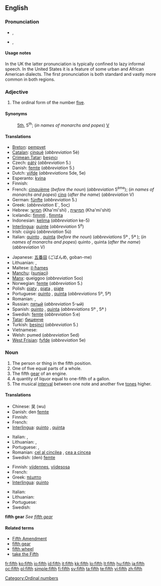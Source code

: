 {{wikipedia}}
{{also|Fifth}}
==English==
{{ordinalbox|en|4th|5th|6th|fourth|sixth|card=five}}

===Pronunciation===
{{tearoom}}
* {{a|UK|US|standard}} {{IPA|/fɪfθ/}}, {{SAMPA|/fɪfT/}}
*: {{audio|en-us-fifth.ogg|Audio (US)}}
*: {{rhymes|ɪfθ}}
* {{a|UK|US|informal or dialectal}} {{IPA|/fɪɵ/}}, {{SAMPA|/fIT/}}
*: {{rhymes|ɪɵ}}

====Usage notes====
In the UK the latter pronunciation is typically confined to lazy informal speech. In the United States it is a feature of some urban and African American dialects. The first pronunciation is both standard and vastly more common in both regions.

===Adjective===
{{en-adj|-}}

# The ordinal form of the number [[five]].

====Synonyms====
: [[5th]], 5<sup>th</sup>; (''in names of monarchs and popes'') [[V]]

====Translations====
{{trans-top|Ordinal form of the number 5}}
* [[Breton]]: [[pempvet]]
* [[Catalan]]: [[cinquè]] (''abbreviation'' 5è)
* [[Crimean Tatar]]: [[beşıncı]]
* Czech: [[pátý]] (''abbreviation'' 5.)
* Danish: [[femte]] (''abbreviation'' 5.)
* Dutch: [[vijfde]] (''abbreviations'' 5de, 5e)
* Esperanto: [[kvina]]
* Finnish: {{t+|fi|viides}}
* French: [[cinquième]] (''before the noun'') (''abbreviation'' 5<sup>ème</sup>); (''in names of monarchs and popes'') [[cinq]] (''after the name'') (''abbreviation'' V)
* German: [[fünfte]] (''abbreviation'' 5.)
* Greek: {{t+|el|πέμπτος|sc=Grek}} (''abbreviation'' Ε΄, 5ος)
* Hebrew: [[חמישי]] (Kha'mi'shi) {{m}}, [[חמישית]] (Kha'mi'shit) {{f}}
* Icelandic: [[fimmti]] {{m}}, [[fimmta]] {{f|n}}
* Indonesian: [[kelima]] (''abbreviation'' ke-5)
* [[Interlingua]]: [[quinte]] (''abbreviation'' 5<sup>e</sup>)
* Irish: cúigiú (''abbreviation'' 5ú)
* Italian: [[quinto]] {{m}}, [[quinta]] {{f}} (''before the noun'') (''abbreviations'' 5º {{m}}, 5ª {{f}}); (''in names of monarchs and popes'') quinto {{m}}, quinta {{f}} (''after the name'') (''abbreviation'' V)
{{trans-mid}}
* Japanese: [[五番目]] (ごばんめ, goban-me)
* Lithuanian: {{t+|lt|penktas|m|xs=Lithuanian}}, {{t+|lt|penkta|f|xs=Lithuanian}}
* Maltese: [[il-ħames]]
* [[Manchu]]: ([[sunjaci]])
* [[Manx]]: queiggoo (''abbreviation'' 5oo)
* Norwegian: [[femte]] (''abbreviation'' 5.)
* Polish: [[piąty]] {{m}}, [[piąta]] {{f}}, [[piąte]] {{n}}
* Portuguese: [[quinto]] {{m}}, [[quinta]] {{f}} (''abbreviations'' 5º{{m}}, 5ª{{f}})
* Romanian: {{t-|ro|cincilea|m}}, {{t-|ro|cincea|f}}
* Russian: [[пятый]] (''abbreviation'' 5-ый)
* Spanish: [[quinto]] {{m}}, [[quinta]] {{f}} (''abbreviations'' 5º {{m}}, 5ª {{f}})
* Swedish: [[femte]] (''abbreviation'' 5:e)
* [[Tatar]]: [[бишенче]]
* Turkish: [[beşinci]] (''abbreviation'' 5.)
* Vietnamese: {{t+|vi|thứ năm|xs=Vietnamese}}
* Welsh: pumed (''abbreviation'' 5ed)
* [[West Frisian]]: [[fyfde]] (''abbreviation'' 5e)
{{trans-bottom}}

===Noun===
{{en-noun}}

# The person or thing in the fifth position.
# One of five equal parts of a whole.
# The fifth [[gear]] of an engine.
# A quantity of liquor equal to one-fifth of a gallon.
# The musical [[interval]] between one note and another five [[tone]]s higher.

====Translations====

{{trans-top|person or thing in the fifth position}}
* Chinese: 吴 (wu)
* Danish: den [[femte]] {{c}}
* Finnish: {{t+|fi|viides}}
* French: {{t+|fr|cinquième|m|f}}
* [[Interlingua]]: [[quinto]] {{m}}, [[quinta]] {{f}}
{{trans-mid}}
* Italian: {{t+|it|quinto|m}}, {{t+|it|quinta|f}}
* Lithuanian: {{t+|lt|penktas|m|xs=Lithuanian}}, {{t+|lt|penkta|f|xs=Lithuanian}}
* Portuguese: {{t+|pt|quinto|m}}, {{t+|pt|quinta|f}}
* Romanian: [[cel al cincilea]] {{m}}, [[cea a cincea]] {{f}}
* Swedish: (den) [[femte]] {{c}}
{{trans-bottom}}

{{trans-top|one of five equal parts of a whole}}
* Finnish: [[viidennes]], [[viidesosa]]
* French: {{t+|fr|cinquième|m}}
* Greek: [[πέμπτο]] {{n}}
* [[Interlingua]]: [[quinto]]
{{trans-mid}}
* Italian: {{t+|it|quinto|m}}
* Lithuanian: {{t+|lt|penktadalis|m|xs=Lithuanian}}
* Portuguese: {{t+|pt|quinto|m}}
* Swedish: {{t-|sv|femtedel|c}}
{{trans-bottom}}

'''fifth gear'''
''See [[fifth gear]]''

{{trans-top|quantity of liquor equal to one-fifth of a gallon}}
{{trans-mid}}
{{trans-bottom}}

{{trans-top|musical interval}}
{{trans-mid}}
{{trans-bottom}}

====Related terms====
* [[Fifth Amendment]]
* [[fifth gear]]
* [[fifth wheel]]
* [[take the Fifth]]

[[Category:Ordinal numbers]]

[[fr:fifth]]
[[ko:fifth]]
[[io:fifth]]
[[id:fifth]]
[[it:fifth]]
[[kk:fifth]]
[[lo:fifth]]
[[lt:fifth]]
[[hu:fifth]]
[[ja:fifth]]
[[oc:fifth]]
[[pl:fifth]]
[[simple:fifth]]
[[fi:fifth]]
[[sv:fifth]]
[[ta:fifth]]
[[te:fifth]]
[[vi:fifth]]
[[zh:fifth]]